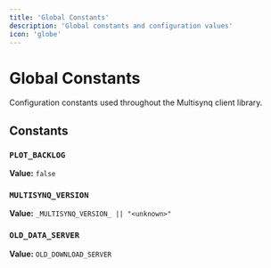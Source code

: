 ```yaml
---
title: 'Global Constants'
description: 'Global constants and configuration values'
icon: 'globe'
---
```


# Global Constants

Configuration constants used throughout the Multisynq client library.

## Constants


### `PLOT_BACKLOG`

**Value:** `false`


### `MULTISYNQ_VERSION`

**Value:** `_MULTISYNQ_VERSION_ || "<unknown>"`


### `OLD_DATA_SERVER`

**Value:** `OLD_DOWNLOAD_SERVER`
